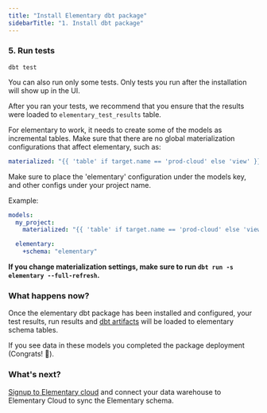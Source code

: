 ```yaml
---
title: "Install Elementary dbt package"
sidebarTitle: "1. Install dbt package"
---
```


<Snippet file="quickstart-package-install.mdx" />

### 5. Run tests

```shell Terminal
dbt test
```

You can also run only some tests.
Only tests you run after the installation will show up in the UI.

After you ran your tests, we recommend that you ensure that the results were loaded to `elementary_test_results` table.

<Snippet file="faq/question-change-elementary-schema.mdx" />
<Accordion title="Important: Materialization config">

For elementary to work, it needs to create some of the models as incremental tables.
Make sure that there are no global materialization configurations that affect elementary, such as:

```yml dbt_project.yml
materialized: "{{ 'table' if target.name == 'prod-cloud' else 'view' }}"
```

Make sure to place the 'elementary' configuration under the models key, and other configs under your project name.

Example:

```yml dbt_project.yml
models:
  my_project:
    materialized: "{{ 'table' if target.name == 'prod-cloud' else 'view' }}"

  elementary:
    +schema: "elementary"
```

**If you change materialization settings, make sure to run `dbt run -s elementary --full-refresh`.**

</Accordion>

### What happens now?

Once the elementary dbt package has been installed and configured, your test results, run results and [dbt artifacts](/dbt/dbt-artifacts) will be loaded to elementary schema tables.

If you see data in these models you completed the package deployment (Congrats! 🎉).

### What's next?

[Signup to Elementary cloud](/cloud/onboarding/signup) and connect your data warehouse to Elementary Cloud to sync the Elementary schema.
